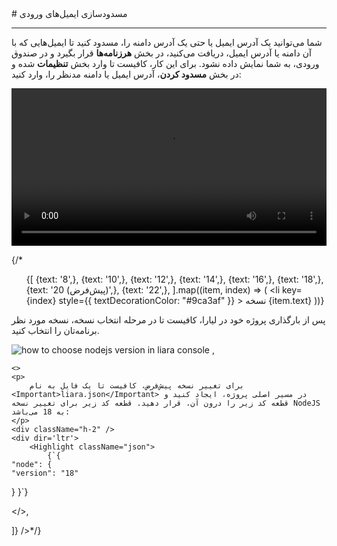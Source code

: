 

<Layout>
<Head>
<title>مستندات مسدودسازی ایمیل‌های ورودی در ایمیل سرور - لیارا</title>
<meta property="og:title" content="مستندات خدمات رایانش ابری لیارا" />
<meta property="og:description" content="مستندات مسدودسازی ایمیل‌های ورودی در ایمیل‌سرور"  />
</Head>
# مسدودسازی ایمیل‌های ورودی
<hr className="mb-2" />

شما می‌توانید یک آدرس ایمیل یا حتی یک آدرس دامنه را، مسدود کنید تا ایمیل‌هایی که با آن دامنه یا آدرس ایمیل، دریافت می‌کنید، در بخش **هرزنامه‌ها** قرار بگیرد و در صندوق ورودی، به شما نمایش داده نشود.
برای این کار، کافیست تا وارد بخش **تنظیمات** شده و در بخش **مسدود کردن**، آدرس ایمیل یا دامنه مدنظر را، وارد کنید:
<div className="h-4" />
<video
src="https://media.liara.ir/docs/block-email.mp4"
controls="controls"
className="block w-full"
width="100%"
></video>
<div className="h-4" />

{/* <ul className="pr-4">
  {[
    {text: '8',},
    {text: '10',},
    {text: '12',},
    {text: '14',},
    {text: '16',},
    {text: '18',},
    {text: '20 (پیش‌فرض)',},
    {text: '22',},
  ].map((item, index) => (
    <li
      key={index}
      style={{
        textDecorationColor: "#9ca3af"
      }}
    >
        نسخه {item.text}
    </li>
  ))}
</ul>

<Section id="change-default-version" title="تغییر نسخه پیش‌فرض" />
<Tabs 
    tabs={["Liara Console", "Liara CLI"]} 
    content={[
    <>
    <p>پس از بارگذاری پروژه خود در لیارا، کافیست تا در مرحله انتخاب نسخه، نسخه مورد نظر برنامه‌تان را انتخاب کنید.</p>
    <img src="https://media.liara.ir/docs/choose-nodejs-version.png" alt="how to choose nodejs version in liara console" />
    </>,

    <>
    <p>
        برای تغییر نسخه پیش‌فرض، کافیست تا یک فایل به نام <Important>liara.json</Important> در مسیر اصلی پروژه، ایجاد کنید و قطعه کد زیر را درون آن، قرار دهید. قطعه کد زیر برای تغییر نسخه NodeJS به 18 می‌باشد:
    </p>
    <div className="h-2" />
    <div dir='ltr'>
        <Highlight className="json">
            {`{
    "node": {
    "version": "18"
  }
}`}
        </Highlight>
    </div>
    <div className="h-2" />
    </>,

]} 
/>*/}

</Layout>